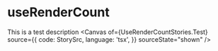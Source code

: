 
<Meta title="Hooks/useRenderCount" />

# useRenderCount

This is a test description
<Canvas
  of={UseRenderCountStories.Test}
  source={{
    code: StorySrc,
    language: 'tsx',
  }}
  sourceState="shown"
/>
